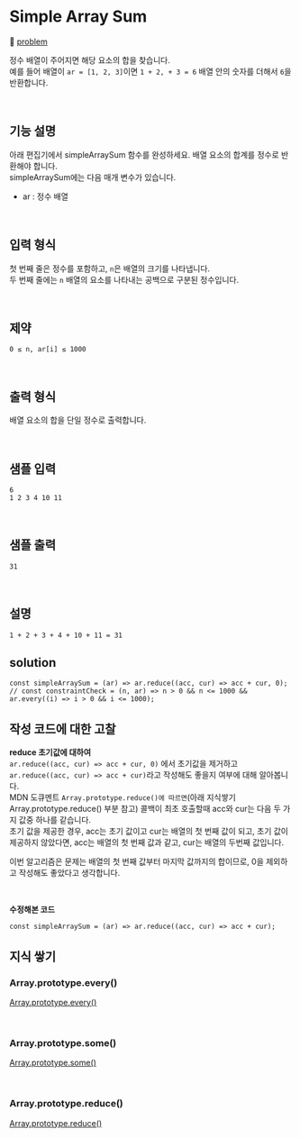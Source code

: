 # Simple Array Sum

🔗 [problem](https://www.hackerrank.com/challenges/simple-array-sum/problem?isFullScreen=true)

정수 배열이 주어지면 해당 요소의 합을 찾습니다.  
예를 들어 배열이 `ar = [1, 2, 3]`이면 `1 + 2, + 3 = 6` 배열 안의 숫자를 더해서 `6`을 반환합니다.

<br />

## 기능 설명

아래 편집기에서 simpleArraySum 함수를 완성하세요. 배열 요소의 합계를 정수로 반환해야 합니다.  
simpleArraySum에는 다음 매개 변수가 있습니다.

- ar : 정수 배열

<br />

## 입력 형식

첫 번째 줄은 정수를 포함하고, `n`은 배열의 크기를 나타냅니다.  
두 번째 줄에는 `n` 배열의 요소를 나타내는 공백으로 구분된 정수입니다.

<br />

## 제약

```
0 ≤ n, ar[i] ≤ 1000
```

<br />

## 출력 형식

배열 요소의 합을 단일 정수로 출력합니다.

<br />

## 샘플 입력

```
6
1 2 3 4 10 11
```

<br />

## 샘플 출력

```
31
```

<br />

## 설명

```
1 + 2 + 3 + 4 + 10 + 11 = 31
```

## solution

```JS
const simpleArraySum = (ar) => ar.reduce((acc, cur) => acc + cur, 0);
// const constraintCheck = (n, ar) => n > 0 && n <= 1000 && ar.every((i) => i > 0 && i <= 1000);
```

## 작성 코드에 대한 고찰

**reduce 초기값에 대하여**  
`ar.reduce((acc, cur) => acc + cur, 0)` 에서 초기값을 제거하고 `ar.reduce((acc, cur) => acc + cur)`라고 작성해도 좋을지 여부에 대해 알아봅니다.  
MDN 도큐멘트 `Array.prototype.reduce()에 따르면`(아래 지식쌓기 Array.prototype.reduce() 부분 참고) 콜백이 최초 호출할때 acc와 cur는 다음 두 가지 값중 하나를 같습니다.  
초기 값을 제공한 경우, acc는 초기 값이고 cur는 배열의 첫 번째 값이 되고, 초기 값이 제공하지 않았다면, acc는 배열의 첫 번째 값과 같고, cur는 배열의 두번째 값입니다.

이번 알고리즘은 문제는 배열의 첫 번째 값부터 마지막 값까지의 합이므로, 0을 제외하고 작성해도 좋았다고 생각합니다.

<br />

**수정해본 코드**

```JS
const simpleArraySum = (ar) => ar.reduce((acc, cur) => acc + cur);
```

## 지식 쌓기

### Array.prototype.every()

[Array.prototype.every()](https://developer.mozilla.org/ko/docs/Web/JavaScript/Reference/Global_Objects/Array/every)

<br />

### Array.prototype.some()

[Array.prototype.some()](https://developer.mozilla.org/ko/docs/Web/JavaScript/Reference/Global_Objects/Array/some)

<br />

### Array.prototype.reduce()

[Array.prototype.reduce()](https://leesiyunportfolio.gtsb.io/learn/array-reduce)

<br />
